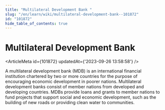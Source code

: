 ```yaml
---
title: "Multilateral Development Bank "
slug: "/en/learn/wiki/multilateral-development-bank--101872"
id: "101872"
hide_table_of_contents: true
---
```



# Multilateral Development Bank 

<ArticleMeta id={101872} updatedAt={'2023-09-26 13:58:58'} />
<div className='border-solid border-b border-t-0 my-4 border-[var(--ifm-color-gray-300)]' />

A multilateral development bank (MDB) is an international financial institution chartered by two or more countries for the purpose of encouraging economic development in poorer nations. Multilateral development banks consist of member nations from developed and developing countries. MDBs provide loans and grants to member nations to fund projects that support social and economic development, such as the building of new roads or providing clean water to communities.
